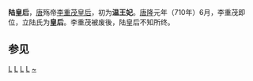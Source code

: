 '''陆皇后'''，[[唐朝|唐]]殇帝[[唐殇帝|李重茂]][[皇后|皇后]]，初为'''温王妃'''。[[唐隆|唐隆]]元年（710年）6月，李重茂即位，立陆氏为'''皇后'''。李重茂被废後，陆皇后不知所终。

==参见==
{{start box}} 
{{s-before|[[韦皇后|韦皇后]]}} 
{{s-title|[[:Category:唐朝皇后|唐朝皇后]]|710年}} 
{{s-after|[[王皇后_(唐玄宗)|王皇后]]}} 
{{end box}}
{{唐朝皇后}}
{{唐殇帝皇室}}
[[Category:唐朝王妃|L]]
[[Category:唐朝皇后|L]]
[[Category:唐朝下落不明者|L]]
[[Category:失蹤君主配偶|L]]
[[Category:陆姓|~]]